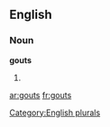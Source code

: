 
==English==

===Noun===
'''gouts'''

# {{plural of|[[gout]]}}

[[Category:English plurals]]

[[ar:gouts]]
[[fr:gouts]]